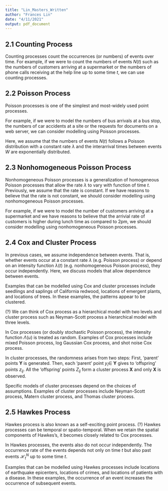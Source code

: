 ```yaml
---
title: "Lin_Masters_Written"
author: "Frances Lin"
date: "4/11/2021"
output: pdf_document
---
```


## 2.1 Counting Process

Counting processes count the occurrences (or numbers) of events over time. For example, if we were to count the numbers of events $N(t)$ such as the numbers of customers arriving at a supermarket or the numbers of phone calls receiving at the help line up to some time $t$, we can use counting processes.




## 2.2 Poisson Process

Poisson processes is one of the simplest and most-widely used point processes. 

For example, if we were to model the numbers of bus arrivals at a bus stop, the numbers of car accidents at a site or the requests for documents on a web server, we can consider modelling using Poisson processes.

Here, we assume that the numbers of events $N(t)$ follows a Poisson distribution with a constant rate $\lambda$ and the interarrival times between events $W$ are exponentially distributed. 




## 2.3 Nonhomogeneous Poisson Process

Nonhomogeneous Poisson processes is a generalization of homogeneous Poisson processes that allow the rate $\lambda$ to vary with function of time $t$. Previously, we assume that the rate is constant. If we have reasons to believe that the rate is not constant, we should consider modelling using nonhomogeneous Poisson processes.

For example, if we were to model the number of customers arriving at a supermarket and we have reasons to believe that the arrivial rate of customers is higher during lunch time as compared to 2pm, we should consider modelling using nonhomogeneous Poisson processes. 




## 2.4 Cox and Cluster Process

In previous cases, we assume independence between events. That is, whether events occur at a constant rate $\lambda$ (e.g. Poisson process) or depend on an intensity function $\lambda (t)$ (e.g. nonhomogeneous Poisson process), they occur independently. Here, we discuss models that allow dependence between events. 

Examples that can be modelled using Cox and cluster processes include seedlings and saplings of California redwood, locations of emergent plants, and locations of trees. In these examples, the patterns appear to be clustered. 

(?) We can think of Cox process as a hierarchical model with two levels and cluster process such as Neyman-Scott process a hierarchical model with three levels. 

In Cox processes (or doubly stochastic Poisson process), the intensity function $\Lambda (u)$ is treated as random. Examples of Cox processes include mixed Poisson process, log Gaussian Cox process, and shot noise Cox process. 

In cluster processes, the randomness arises from two steps: First, 'parent' points **Y** is generated. Then, each 'parent' point $y_i \in$ **Y** gives to 'offspring' points $z_{ij}$. All the 'offspring' points $Z_{ij}$ form a cluster process **X** and only **X** is observed.

Specific models of cluster processes depend on the choices of assumptions. Examples of cluster processes include Neyman-Scott process, Matern cluster process, and Thomas cluster process. 




## 2.5 Hawkes Process 

Hawkes process is also known as a self-exciting point process. (?) Hawkes processes can be temporal or spatio-temporal. When we retain the spatial components of Hawkes's, it becomes closely related to Cox processes.

In Hawkes processes, the events also do not occur independently. The occurrence rate of the events depends not only on time $t$ but also past events $\mathcal{H}_{t}^{N}$ up to some time $t$. 

Examples that can be modelled using Hawkes processes include locations of earthquake epicenters, locations of crimes, and locations of patients with a disease. In these examples, the occurrence of an event increases the occurrence of subsequent events. 



